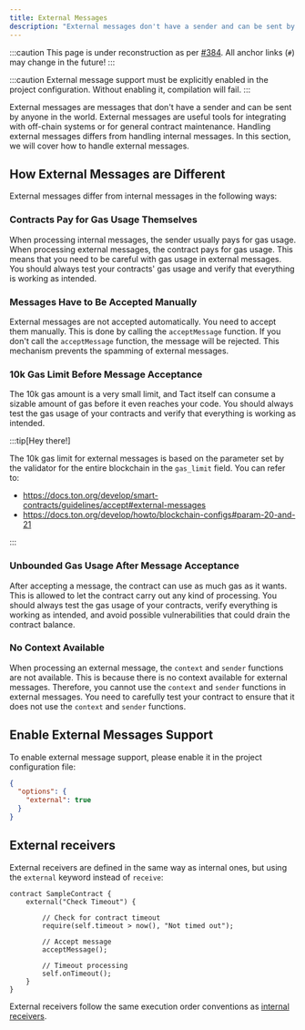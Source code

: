 ```yaml
---
title: External Messages
description: "External messages don't have a sender and can be sent by anyone from off-chain."
---
```


:::caution
  This page is under reconstruction as per [#384](https://github.com/tact-lang/tact-docs/issues/384). All anchor links (`#`) may change in the future!
:::

:::caution
  External message support must be explicitly enabled in the project configuration.
  Without enabling it, compilation will fail.
:::

External messages are messages that don't have a sender and can be sent by anyone in the world. External messages are useful tools for integrating with off-chain systems or for general contract maintenance. Handling external messages differs from handling internal messages. In this section, we will cover how to handle external messages.

## How External Messages are Different

External messages differ from internal messages in the following ways:

### Contracts Pay for Gas Usage Themselves

When processing internal messages, the sender usually pays for gas usage. When processing external messages, the contract pays for gas usage. This means that you need to be careful with gas usage in external messages. You should always test your contracts' gas usage and verify that everything is working as intended.

### Messages Have to Be Accepted Manually

External messages are not accepted automatically. You need to accept them manually. This is done by calling the `acceptMessage` function. If you don't call the `acceptMessage` function, the message will be rejected. This mechanism prevents the spamming of external messages.

### 10k Gas Limit Before Message Acceptance

The 10k gas amount is a very small limit, and Tact itself can consume a sizable amount of gas before it even reaches your code. You should always test the gas usage of your contracts and verify that everything is working as intended.

:::tip[Hey there!]

  The 10k gas limit for external messages is based on the parameter set by the validator for the entire blockchain in the `gas_limit` field. You can refer to:
  - https://docs.ton.org/develop/smart-contracts/guidelines/accept#external-messages
  - https://docs.ton.org/develop/howto/blockchain-configs#param-20-and-21

:::

### Unbounded Gas Usage After Message Acceptance

After accepting a message, the contract can use as much gas as it wants. This is allowed to let the contract carry out any kind of processing. You should always test the gas usage of your contracts, verify everything is working as intended, and avoid possible vulnerabilities that could drain the contract balance.

### No Context Available

When processing an external message, the `context` and `sender` functions are not available. This is because there is no context available for external messages. Therefore, you cannot use the `context` and `sender` functions in external messages. You need to carefully test your contract to ensure that it does not use the `context` and `sender` functions.

## Enable External Messages Support

To enable external message support, please enable it in the project configuration file:

```json
{
  "options": {
    "external": true
  }
}
```

## External receivers

External receivers are defined in the same way as internal ones, but using the `external` keyword instead of `receive`:

```tact
contract SampleContract {
    external("Check Timeout") {

        // Check for contract timeout
        require(self.timeout > now(), "Not timed out");

        // Accept message
        acceptMessage();

        // Timeout processing
        self.onTimeout();
    }
}
```

External receivers follow the same execution order conventions as [internal receivers](/book/receive).